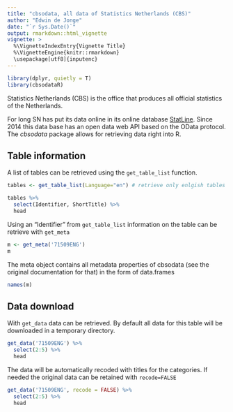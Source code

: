```yaml
---
title: "cbsodata, all data of Statistics Netherlands (CBS)"
author: "Edwin de Jonge"
date: "`r Sys.Date()`"
output: rmarkdown::html_vignette
vignette: >
  %\VignetteIndexEntry{Vignette Title}
  %\VignetteEngine{knitr::rmarkdown}
  \usepackage[utf8]{inputenc}
---
```

```r
library(dplyr, quietly = T)
library(cbsodataR)
```


Statistics Netherlands (CBS) is the office that produces all official statistics of the Netherlands. 

For long SN has put its data online in its online database 
[StatLine](http://statline.cbs.nl/Statweb/?LA=en).
Since 2014 this data base has an open data web API based on the OData protocol.
The *cbsodata* package allows for retrieving data right into R. 

## Table information

A list of tables can be retrieved using the `get_table_list` function.

```r
tables <- get_table_list(Language="en") # retrieve only enlgish tables

tables %>% 
  select(Identifier, ShortTitle) %>% 
  head 
```

Using an "Identifier" from `get_table_list` information on the table can be retrieve with `get_meta` 

```r
m <- get_meta('71509ENG')
m
```
The meta object contains all metadata properties of cbsodata (see the original documentation for that) in the form
of data.frames

```r
names(m)
```

## Data download

With `get_data` data can be retrieved. By default all data for this table will be downloaded in a temporary directory.
```r
get_data('71509ENG') %>% 
  select(2:5) %>% 
  head
```

The data will be automatically recoded with titles for the categories. If needed the original data can be retained with 
`recode=FALSE`

```r
get_data('71509ENG', recode = FALSE) %>% 
  select(2:5) %>% 
  head
```

